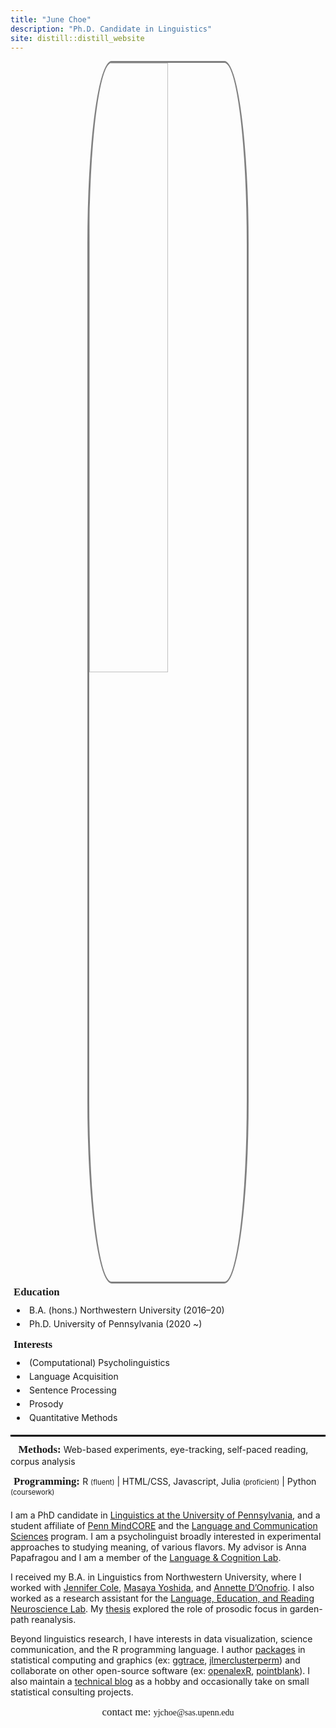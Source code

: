 ```yaml
---
title: "June Choe"
description: "Ph.D. Candidate in Linguistics"
site: distill::distill_website
---
```


<style>
d-article {
  padding-top: 5px;
  border-top: 0px;
}

d-title h1 {
  text-align: center;
  font-family: Roboto Mono;
  letter-spacing: 3px;
}

d-title p {
  text-align: center;
}

.hero-left img {
  width: 100%;
  border-radius: 15%;
  border: 3px solid grey;
  display: block;
  margin-left: auto;
  margin-right: auto;
  margin-bottom: 1em;
}

.hero-right p {
  margin: 10px 0px 10px 0px;
  font-size: 1.2em;
  font-family: Roboto Slab;
}

.hero-right li {
  margin-bottom: 5px;
  padding-left: 10px;
}

@media (min-width: 1200px) {
  .hero-left {
    width:32%;
    float:left;
  }
  .hero-right {
    width:63%;
    float:right;
  }
}

@media (max-width: 1199px) {
  .hero-left img {
    width: 50%;
  }
}
</style>

<div style="border-bottom:3px solid black; margin-bottom:20px">

<div class="hero-left">
  <img src="static/img/profile_rect.jpeg">
</div>

<div class="hero-right" style="margin-top:-10px; padding-bottom:1em">
  <p style="font-weight:bold; margin-top:5px">
    <i class="fa fa-graduation-cap" aria-hidden="true" style="padding-right:5px"></i> Education
  </p>
  <li>B.A. (hons.) Northwestern University (2016–20)</li>
  <li>Ph.D. University of Pennsylvania (2020 ~)</li>
  <p style="font-weight:bold; margin-top:15px">
    <i class="fa fa-lightbulb-o" aria-hidden="true" style="padding-right:5px"></i> Interests
  </p>
  <li>(Computational) Psycholinguistics</li>
  <li>Language Acquisition</li>
  <li>Sentence Processing</li>
  <li>Prosody</li>
  <li>Quantitative Methods</li>
</div>

<div style="float:left; width:100%;">
  <p style="margin-bottom:.5em">
    <strong style="font-family: Roboto Slab; font-size: 1.2em">
      <i class="fa fa-flask" aria-hidden="true" style="padding-right:12.5px"></i> Methods: 
    </strong>
    Web-based experiments, eye-tracking, self-paced reading, corpus analysis
  </p>
  <p style="margin-bottom:1.5em">
    <strong style="font-family:Roboto Slab; font-size:1.2em">
      <i class="fa fa-code" aria-hidden="true" style="padding-right:5px"></i> Programming: 
    </strong>
    R <span style="font-size:0.8em">(fluent)</span> | HTML/CSS, Javascript, Julia <span style="font-size:0.8em">(proficient)</span> | Python <span style="font-size:0.8em">(coursework)</span>
  </p>
</div>

</div>


<!-- <h3 style="margin: 0px 0px 25px 0px; font-variant:small-caps; font-size:2em; letter-spacing:2px">about</h3> -->

<div class="about">

I am a PhD candidate in [Linguistics at the University of Pennsylvania](https://live-sas-www-ling.pantheon.sas.upenn.edu/), and a student affiliate of [Penn MindCORE](https://mindcore.sas.upenn.edu/) and the [Language and Communication Sciences](https://web.sas.upenn.edu/lcs/) program. I am a psycholinguist broadly interested in experimental approaches to studying meaning, of various flavors. My advisor is Anna Papafragou and I am a member of the [Language & Cognition Lab](https://www.langcoglab.com/).

I received my B.A. in Linguistics from Northwestern University, where I worked with [Jennifer Cole](https://sites.northwestern.edu/cole/), [Masaya Yoshida](https://faculty.wcas.northwestern.edu/~myo507/), and [Annette D'Onofrio](https://faculty.wcas.northwestern.edu/~akd2621/). I also worked as a research assistant for the [Language, Education, and Reading Neuroscience Lab](https://learnlab.northwestern.edu/). My [thesis](https://escholarship.org/uc/item/5d84n2x7) explored the role of prosodic focus in garden-path reanalysis.

Beyond linguistics research, I have interests in data visualization, science communication, and the R programming language. I author [packages](/software.html) in statistical computing and graphics (ex: [ggtrace](https://yjunechoe.github.io/ggtrace/), [jlmerclusterperm](https://yjunechoe.github.io/jlmerclusterperm/)) and collaborate on other open-source software (ex: [openalexR](https://github.com/ropensci/openalexR), [pointblank](https://github.com/rstudio/pointblank)). I also maintain a [technical blog](https://yjunechoe.github.io/blog.html) as a hobby and occasionally take on small statistical consulting projects.

</div>

<p></p>

<div style='text-align: center; font-family: Fira Mono;'><span class="sc" style="font-size:1.2em">contact me: </span> yj<span>choe</span>\@sas.upenn.edu</div>

<a rel="me" href="https://fosstodon.org/@yjunechoe"></a>

<!-- 
Projects:

1) Acquisition of subordinate nouns as pragmatic inference
2) Prosodic focus in garden-path reanalysis
3) Computer-assisted snowball search for meta-analysis research
4) {ggplot2} internals for users

-->

<script>
window.addEventListener('load', function () {
  document.querySelector("hr").remove()
})
</script>
